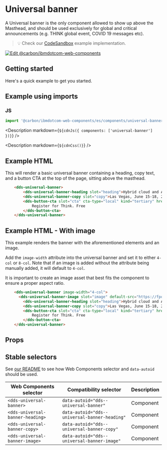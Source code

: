 
# Universal banner

A Universal banner is the only component allowed to show up above the Masthead, and should be used exclusively for global and critical announcements
 (e.g. THINK global event, COVID 19 messages etc).

> 💡 Check our
> [CodeSandbox](https://githubbox.com/carbon-design-system/carbon-for-ibm-dotcom/tree/main/packages/web-components/examples/codesandbox/components/universal-banner)
> example implementation.

[![Edit @carbon/ibmdotcom-web-components](https://codesandbox.io/static/img/play-codesandbox.svg)](https://githubbox.com/carbon-design-system/carbon-for-ibm-dotcom/tree/main/packages/web-components/examples/codesandbox/components/universal-banner)

## Getting started

Here's a quick example to get you started.

## Example using imports

### JS

```javascript
import '@carbon/ibmdotcom-web-components/es/components/universal-banner/index.js';
```

<Description markdown={`${cdnJs({ components: ['universal-banner'] })}`} />

<Description markdown={`${cdnCss()}`} />

## Example HTML
This will render a basic universal banner containing a heading, copy text, and a button CTA at the top of the page, sitting above the masthead.

```html
	<dds-universal-banner>
		<dds-universal-banner-heading slot="heading">Hybrid cloud and AI for smarter business</dds-universal-banner-heading>
		<dds-universal-banner-copy slot="copy">Las Vegas, June 15-18, 2025</dds-universal-banner-copy>
		<dds-button-cta slot="cta" cta-type="local" kind="tertiary" href="https://www.example.com">
			Register for Think. Free
		</dds-button-cta>
	</dds-universal-banner>
```

## Example HTML - With image
This example renders the banner with the aforementioned elements and an image.

Add the `image-width` attribute into the universal banner and set it to either `4-col` or `8-col`.
Note that if an image is added without the attribute being manually added, it will default to `4-col`.

It is important to create an image asset that best fits the component to ensure a proper aspect ratio.

```html
	<dds-universal-banner image-width="4-col">
	  <dds-universal-banner-image slot="image" default-src="https://fpoimg.com/672x336?text=2:1&bg_color=ee5396&text_color=161616"></dds-universal-banner-image>
		<dds-universal-banner-heading slot="heading">Hybrid cloud and AI for smarter business</dds-universal-banner-heading>
		<dds-universal-banner-copy slot="copy">Las Vegas, June 15-18, 2025</dds-universal-banner-copy>
		<dds-button-cta slot="cta" cta-type="local" kind="tertiary" href="https://www.example.com">
			Register for Think. Free
		</dds-button-cta>
	</dds-universal-banner>
```

## Props

<Props of="dds-universal-banner" />

## Stable selectors

See [our README](https://github.com/carbon-design-system/carbon-for-ibm-dotcom/tree/main/packages/web-components#stable-selectors-for-analytics-and-integratione2e-testing-in-web-components) to see how Web Components selector and `data-autoid` should be used.

| Web Components selector          | Compatibility selector                        | Description |
| -------------------------------- | --------------------------------------------- | ----------- |
| `<dds-universal-banner>` 			   | `data-autoid="dds--universal-banner"` 		     | Component   |
| `<dds-universal-banner-heading>` | `data-autoid="dds--universal-banner-heading"` | Component   |
| `<dds-universal-banner-copy>` 	 | `data-autoid="dds--universal-banner-copy"` 	 | Component   |
| `<dds-universal-banner-image>` 	 | `data-autoid="dds--universal-banner-image"` 	 | Component   |

<Description markdown={contributing} />
